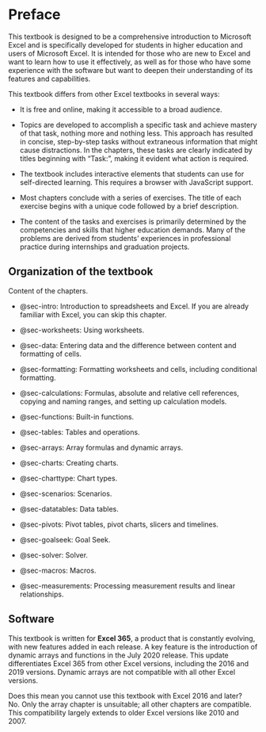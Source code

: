 # Preface {.unnumbered}

This textbook is designed to be a comprehensive introduction to Microsoft Excel and is specifically developed for students in higher education and users of Microsoft Excel. It is intended for those who are new to Excel and want to learn how to use it effectively, as well as for those who have some experience with the software but want to deepen their understanding of its features and capabilities.

This textbook differs from other Excel textbooks in several ways:

-   It is free and online, making it accessible to a broad audience.

-   Topics are developed to accomplish a specific task and achieve mastery of that task, nothing more and nothing less. This approach has resulted in concise, step-by-step tasks without extraneous information that might cause distractions. In the chapters, these tasks are clearly indicated by titles beginning with "Task:", making it evident what action is required.

-   The textbook includes interactive elements that students can use for self-directed learning. This requires a browser with JavaScript support.

-   Most chapters conclude with a series of exercises. The title of each exercise begins with a unique code followed by a brief description.

-   The content of the tasks and exercises is primarily determined by the competencies and skills that higher education demands. Many of the problems are derived from students' experiences in professional practice during internships and graduation projects.

## Organization of the textbook {.unnumbered}

Content of the chapters.

-   @sec-intro: Introduction to spreadsheets and Excel. If you are already familiar with Excel, you can skip this chapter.

-   @sec-worksheets: Using worksheets.

-   @sec-data: Entering data and the difference between content and formatting of cells.

-   @sec-formatting: Formatting worksheets and cells, including conditional formatting.

-   @sec-calculations: Formulas, absolute and relative cell references, copying and naming ranges, and setting up calculation models.

-   @sec-functions: Built-in functions.

-   @sec-tables: Tables and operations.

-   @sec-arrays: Array formulas and dynamic arrays.

-   @sec-charts: Creating charts.

-   @sec-charttype: Chart types.

-   @sec-scenarios: Scenarios.

-   @sec-datatables: Data tables.

-   @sec-pivots: Pivot tables, pivot charts, slicers and timelines.

-   @sec-goalseek: Goal Seek.

-   @sec-solver: Solver.

-   @sec-macros: Macros.

-   @sec-measurements: Processing measurement results and linear relationships.

## Software {.unnumbered}

This textbook is written for **Excel 365**, a product that is constantly evolving, with new features added in each release. A key feature is the introduction of dynamic arrays and functions in the July 2020 release. This update differentiates Excel 365 from other Excel versions, including the 2016 and 2019 versions. Dynamic arrays are not compatible with all other Excel versions.

Does this mean you cannot use this textbook with Excel 2016 and later? No. Only the array chapter is unsuitable; all other chapters are compatible. This compatibility largely extends to older Excel versions like 2010 and 2007.
